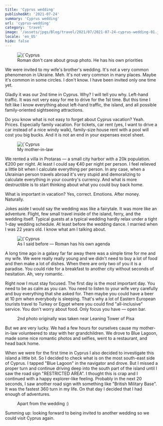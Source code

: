 ```yaml
---
title: 'Cyprus wedding'
publishedAt: '2021-07-24'
summary: 'Cyprus wedding'
url: 'cyprus-wedding'
category: 'travel'
image: '/assets/jpgs/Blog/travel/2021/07/2021-07-24-cyprus-wedding-01.jpg'
locale: 'en_US'
hide: false
---
```


<figure>
  <Image
    alt={`Cyprus wedding`}
    src={`/assets/jpgs/Blog/travel/2021/07/2021-07-24-cyprus-wedding-01.jpg`}
    width={900}
    height={650}
    priority={true}
  />
  <figcaption>Roman don't care about group photo. He has his own priorities</figcaption>
</figure>

We were invited to my wife's brother's wedding.
It's not a very common phenomenon in Ukraine.
Meh. It's not very common in many places. Maybe it's common in some circles.
I don't know. I have been invited only one time yet.


Gladly it was our 2nd time in Cyprus.
Why? I will tell you why. Left-hand traffic.
It was not very easy for me to drive for the 1st time.
But this time I felt like I know everything about left-hand traffic, the island, and all possible family-oriented sightseeing attractions.

Do you know what is not easy to forget about Cyprus vacation?
Yeah. Prices. Especially family vacation.
For tickets, car rent (yes, I want to drive a car instead of a nice windy walk), family-size house rent with a pool will cost you big bucks.
And it is not an end in your expenses excel sheet.


<figure>
  <Image
    alt={`Cyprus wedding`}
    src={`/assets/jpgs/Blog/travel/2021/07/2021-07-24-cyprus-wedding-02.jpg`}
    width={900}
    height={650}
  />
  <figcaption>My mother-in-law</figcaption>
</figure>

We rented a villa in Protaras — a small city harbor with a 20k population.
€200 per night. At least I could say €40 per night per person.
I feel relieved a little bit when I calculate everything per person.
In any case, when a Ukrainian person travels abroad it's very stupid and demoralizing to calculate everything in your country's currency.
And what is more destructible is to start thinking about what you could buy back home.

What is important in vacation? Yes, correct. Emotions. After money. Naturally.

Jokes aside I would say the wedding was like a fairytale.
It was more like an adventure. Flight, few small travel inside of the island, ferry, and the wedding itself.
Typical guests at a typical wedding hardly relax under a tight 1-day wedding schedule. At least before the wedding dance.
I married when I was 22 years old. I know what am I talking about.

<figure>
  <Image
    alt={`Cyprus wedding`}
    src={`/assets/jpgs/Blog/travel/2021/07/2021-07-24-cyprus-wedding-03.jpg`}
    width={900}
    height={650}
  />
  <figcaption>As I said before — Roman has his own agenda</figcaption>
</figure>

A long time ago in a galaxy far far away there was a simple time for me and my wife.
We were really really young and we didn't need to buy a lot of food and then make a lot of dishes.
When there are only two of you it is a paradise. You could ride for a breakfast to another city without seconds of hesitation. Ah, very romantic.

Right now I must stay focused. The first day is the most important day.
You need to be as calm as you can. You need to listen to your wife very carefully and buy everything that she asked for.
Then maybe you could have a beer at 10 pm when everybody is sleeping.
That's why a lot of Eastern European tourists travel to Turkey or Egypt where you could find "all-inclusive" service.
You don't worry about food. Only focus you have — open bar.

<figure>
  <ImageGallery
    gallery={[
      {
        ratio: 50,
        images: [
          {
            source: '/assets/jpgs/Blog/travel/2021/07/2021-07-24-cyprus-wedding-04.jpg',
            ratio: 100,
            alt: 'Cyprus wedding'
          }
        ]
      },
      {
        ratio: 50,
        images: [
          {
            source: '/assets/jpgs/Blog/travel/2021/07/2021-07-24-cyprus-wedding-05.jpg',
            ratio: 100,
            alt: 'Cyprus wedding'
          }
        ]
      }
    ]}
    imageBorderRadius={ 4 }
  />
  <figcaption>2nd photo originally was taken near Leaning Tower of Pisa</figcaption>
</figure>

But we are very lucky. We had a few hours for ourselves cause my mother-in-law volunteered to stay with her grandchildren.
We drove to Blue Lagoon, made some nice romantic photos and selfies, went to a restaurant, and head back home.

When we were for the first time in Cyprus I also decided to investigate this island a little bit.
So I decided to check what is on the most south-east side of Cyprus. I tapped "Blue Lagoon" in the navigator and drove.
But I missed a proper turn and continue driving deep into the south part of the island until I saw the road sign "RESTRICTED AREA".
I thought this is crap and I continued with a happy explorer-like feeling. Probably in the next 20 seconds, I saw another road sign with something like "British Military Base".
It was the fastest 360 turn in my life. On that day I decided that I had enough of adventures.

<figure>
  <ImageGallery
    gallery={[
      {
        ratio: 45,
        images: [
          {
            source: '/assets/jpgs/Blog/travel/2021/07/2021-07-24-cyprus-wedding-06.jpg',
            ratio: 27.5,
            alt: 'Cyprus wedding'
          },
          {
            source: '/assets/jpgs/Blog/travel/2021/07/2021-07-24-cyprus-wedding-07.jpg',
            ratio: 27.5,
            alt: 'Cyprus wedding'
          },
          {
            source: '/assets/jpgs/Blog/travel/2021/07/2021-07-24-cyprus-wedding-08.jpg',
            ratio: 45,
            alt: 'Cyprus wedding'
          }
        ]
      },
      {
        ratio: 55,
        images: [
          {
            source: '/assets/jpgs/Blog/travel/2021/07/2021-07-24-cyprus-wedding-09.jpg',
            ratio: 33.33,
            alt: 'Cyprus wedding'
          },
          {
            source: '/assets/jpgs/Blog/travel/2021/07/2021-07-24-cyprus-wedding-10.jpg',
            ratio: 33.34,
            alt: 'Cyprus wedding'
          },
          {
            source: '/assets/jpgs/Blog/travel/2021/07/2021-07-24-cyprus-wedding-11.jpg',
            ratio: 33.33,
            alt: 'Cyprus wedding'
          }
        ]
      }
    ]}
    imageBorderRadius={ 4 }
    orientation={ 'h' }
  />
  <figcaption>Apart from the wedding :)</figcaption>
</figure>

Summing up: looking forward to being invited to another wedding so we could visit Cyprus again.
